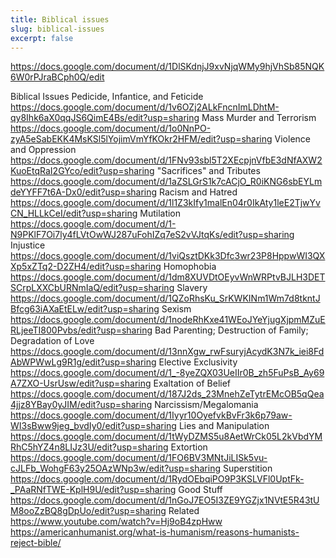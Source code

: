 ```yaml
---
title: Biblical issues
slug: biblical-issues
excerpt: false
---
```


https://docs.google.com/document/d/1DlSKdnjJ9xvNjqWMy9hjVhSb85NQK6W0rPJraBCph0Q/edit

Biblical Issues Pedicide, Infantice, and Feticide
https://docs.google.com/document/d/1v6OZj2ALkFncnImLDhtM-qy8Ihk6aX0qqJS6QimE4Bs/edit?usp=sharing Mass Murder
and Terrorism https://docs.google.com/document/d/1o0NnPO-zyA5eSabEKK4MsKSl5lYojimVmYfKOkr2HFM/edit?usp=sharing
Violence and Oppression
https://docs.google.com/document/d/1FNv93sbl5T2XEcpjnVfbE3dNfAXW2KuoEtqRaI2GYco/edit?usp=sharing "Sacrifices"
and Tributes https://docs.google.com/document/d/1aZSLGrS1k7cACjO_R0iKNG6sbEYLmdeYYFF7t6A-Dx0/edit?usp=sharing
Racism and Hatred
https://docs.google.com/document/d/1l1Z3kIfy1malEn04r0IkAty1leE2TjwYvCN_HLLkCeI/edit?usp=sharing Mutilation
https://docs.google.com/document/d/1-N9PKlF7Oi7ly4fLVtOwWJ287uFohIZq7eS2vVJtqKs/edit?usp=sharing Injustice
https://docs.google.com/document/d/1viQsztDKk3Dfc3wr23P8HppwWI3QXXp5xZTq2-D2ZH4/edit?usp=sharing Homophobia
https://docs.google.com/document/d/1dm8XUVDtOEyvWnWRPtvBJLH3DETSCrpLXXCbURNmIaQ/edit?usp=sharing Slavery
https://docs.google.com/document/d/1QZoRhsKu_SrKWKINm1Wm7d8tkntJBfcg63iAXaEtELw/edit?usp=sharing Sexism
https://docs.google.com/document/d/1nodeRhKxe41WEoJYeYjugXjpmMZuERLjeeTI800Pvbs/edit?usp=sharing Bad
Parenting; Destruction of Family; Degradation of Love
https://docs.google.com/document/d/13nnXgw_rwFsuryjAcydK3N7k_iei8FdAbWPWwLg9R1g/edit?usp=sharing Elective
Exclusivity https://docs.google.com/document/d/1_-8yeZQX03UeIIr0B_zh5FuPsB_Ay69A7ZXO-UsrUsw/edit?usp=sharing
Exaltation of Belief
https://docs.google.com/document/d/187J2ds_23MnehZeTytrEMcOB5qQea4jjz8YBay0yJIM/edit?usp=sharing
Narcissism/Megalomania
https://docs.google.com/document/d/1Iyyr10OyefvkBvFr3k6p79aw-WI3sBww9jeg_bvdIy0/edit?usp=sharing Lies and
Manipulation https://docs.google.com/document/d/1tWyDZMS5u8AetWrCk05L2kVbdYMRhC5hYZ4n8LIJz3U/edit?usp=sharing
Extortion https://docs.google.com/document/d/1FO6BV3MNtJiLISk5vu-cJLFb_WohgF63y25OAzWNp3w/edit?usp=sharing
Superstition https://docs.google.com/document/d/1RydOEbqiPO9P3KSLVFl0UptFk-_PAaRNfTWE-KplH9U/edit?usp=sharing
Good Stuff https://docs.google.com/document/d/1nGoJ7EO5I3ZE9YGZjx1NVtE5R43tUM8ooZzBQ8gDpUo/edit?usp=sharing
Related https://www.youtube.com/watch?v=Hj9oB4zpHww
https://americanhumanist.org/what-is-humanism/reasons-humanists-reject-bible/
